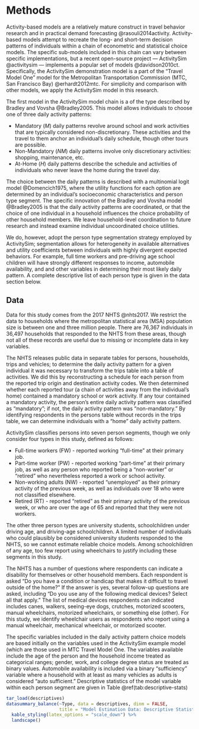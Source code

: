 # Methods {#methodology}



Activity-based models are a relatively mature construct in travel behavior
research and in practical demand forecasting @rasouli2014activity. Activity-based models attempt
to recreate the long- and short-term decision patterns of individuals within a
chain of econometric and statistical choice models. The specific sub-models included
in this chain can vary between specific implementations, but a recent 
open-source project --- ActivitySim @activitysim --- implements a popular 
set of models @davidson2010ct. Specifically, the ActivitySim demonstration
model is a part of the "Travel Model One" model for the Metropolitan
Transportation Commission (MTC, San Francisco Bay) @erhardt2012mtc.
For simplicity and comparison with other models, we apply the ActivitySim model
in this research.

The first model in the ActivitySim model chain is a \emph{daily activity pattern}
of the type described by Bradley and Vovsha @Bradley2005. This model 
allows individuals to choose one of three daily activity patterns:

  - Mandatory ($M$) daily patterns revolve around school and work activities that
  are typically considered non-discretionary. These activities and the travel
  to them anchor an individual's daily schedule, though other tours are possible.
  - Non-Mandatory ($NM$) daily patterns involve only discretionary activities: 
  shopping, maintenance, etc.
  - At-Home ($H$) daily patterns describe the schedule and activities of 
  individuals who never leave the home during the travel day.
  
The choice between the daily patterns is described with a multinomial logit
model @Domencich1975, where the utility functions for each option are
determined by an individual's socioeconomic characteristics and person type
segment. The specific innovation of the Bradley and Vovsha model
@Bradley2005 is that the daily activity patterns are coordinated, or that
the choice of one individual in a household influences the choice probability of
other household members. We leave household-level coordination to future
research and instead examine individual uncoordinated choice utilities.

We do, however, adopt the person type segmentation strategy employed by
ActivitySim; segmentation allows for heterogeneity in available
alternatives and utility coefficients between individuals with highly divergent
expected behaviors. For example, full time workers and pre-driving age school children
will have strongly different responses to income, automobile availability, and 
and other variables in determining their most likely daily pattern.
A complete descriptive list of each person type is given in the data
section below. 

## Data
Data for this study comes from the 2017 NHTS @nhts2017. We restrict the
data to households where the metropolitan statistical area (MSA) population size
is between one and three million people. There are 76,367 individuals in 36,497 
households that responded to the NHTS from these areas, though not all of these
records are useful due to missing or incomplete data in key variables.

The NHTS releases public data in separate tables for persons, households,
trips and vehicles; to determine the daily activity pattern for a given
individual it was necessary to transform the trips table into a table of
activities. We did this by reconstructing a schedule for each person from the
reported trip origin and destination activity codes. We then determined whether
each reported tour (a chain of activities away from the individual's home)
contained a mandatory school or work activity. If any tour contained a mandatory
activity, the person's entire daily activity pattern was classified as "mandatory";
if not, the daily activity pattern was "non-mandatory." By identifying respondents
in the persons table without records in the trips table, we can determine
individuals with a "home" daily activity pattern.

ActivitySim classifies persons into seven person segments, though we only
consider four types in this study, defined as follows:

   - Full-time workers (FW) - reported working "full-time" at their primary job.
   - Part-time worker (PW) - reported working "part-time" at their primary job,
   as well as any person who reported being a "non-worker" or "retired" who nevertheless
   reported a work or school activity.
   - Non-working adults (NW) - reported "unemployed" as their primary activity
 of the previous week, as well as individuals over 18 who were not classified
 elsewhere.
 - Retired (RT) - reported "retired" as their primary activity of the previous
 week, or who are over the age of 65 and reported that they were not workers.
 
The other three person types are university students, schoolchildren under
driving age, and driving-age schoolchildren. A limited number of individuals who
could plausibly be considered university students responded to the NHTS, so we
cannot estimate reliable choice models. Among schoolchildren of any age, too few
report using wheelchairs to justify including these segments in this study.


The NHTS has a number of questions where respondents can indicate a disability
for themselves or other household members. Each respondent is asked "Do you
have a condition or handicap that makes it difficult to travel outside of the
home?" If the answer is yes, several follow-up questions are asked, including
"Do you use any of the following medical devices? Select all that apply." The
list of medical devices respondents can indicated includes canes, walkers,
seeing-eye dogs, crutches, motorized scooters, manual wheelchairs, 
motorized wheelchairs, or something else (other). 
For this study, we identify wheelchair users as respondents who report using a
manual wheelchair, mechanical wheelchair, or motorized scooter.


The specific variables included in the daily activity pattern choice models
are based initially on the variables used in the ActivitySim example model (which are
those used in MTC Travel Model One. The variables available include the age of
the person and the household income treated as categorical ranges; gender, work,
and college degree status are treated as binary values. Automobile availability is
included via a binary "sufficiency" variable where a household with at least as
many vehicles as adults is considered "auto sufficient." Descriptive statistics
of the model variable within each person segment are given in 
Table \@ref(tab:descriptive-stats)

```r
tar_load(descriptives)
datasummary_balance(~Type, data = descriptives, dinm = FALSE, 
                    title = "Model Estimation Data: Descriptive Statistics") %>%
  kable_styling(latex_options = "scale_down") %>%
  landscape()
```










































